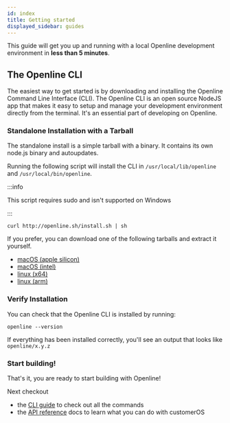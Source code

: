 ```yaml
---
id: index
title: Getting started
displayed_sidebar: guides
---
```


This guide will get you up and running with a local Openline development environment in **less than 5 minutes**.

## The Openline CLI

The easiest way to get started is by downloading and installing the Openline Command Line Interface (CLI).  The Openline CLI is an open source NodeJS app that makes it easy to setup and manage your development environment directly from the terminal.  It's an essential part of developing on Openline.

### Standalone Installation with a Tarball

The standalone install is a simple tarball with a binary.  It contains its own node.js binary and autoupdates.

Running the following script will install the CLI in `/usr/local/lib/openline` and `/usr/local/bin/openline`.

:::info

This script requires sudo and isn't supported on Windows

:::

```shell
curl http://openline.sh/install.sh | sh
```

If you prefer, you can download one of the following tarballs and extract it yourself.

- [macOS (apple silicon)][mac-arm]
- [macOS (intel)][mac-x64]
- [linux (x64)][linux-x64]
- [linux (arm)][linux-arm]

### Verify Installation

You can check that the Openline CLI is installed by running:

```shell
openline --version
```

If everything has been installed correctly, you'll see an output that looks like `openline/x.y.z`


### Start building!

That's it, you are ready to start building with Openline!

Next checkout

- the [CLI guide][cli-guide] to check out all the commands
- the [API reference][api-reference] docs to learn what you can do with customerOS



<!---References---->

[api-reference]: <docs/reference>
[cli-guide]: <docs/guides/cli-overview>
[linux-arm]: http://openline.sh/openline-linux-arm.tar.gz
[linux-x64]: http://openline.sh/openline-linux-x64.tar.gz
[mac-arm]: http://openline.sh/openline-darwin-arm.tar.gz
[mac-x64]: http://openline.sh/openline-darwin-x64.tar.gz
